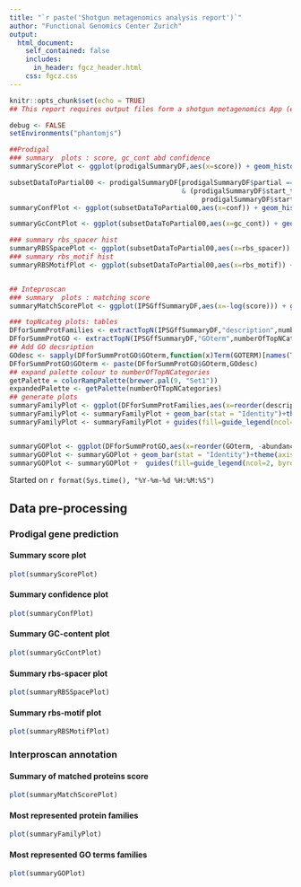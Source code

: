 ```yaml
---
title: "`r paste('Shotgun metagenomics analysis report')`"
author: "Functional Genomics Center Zurich"
output: 
  html_document:
    self_contained: false
    includes:
      in_header: fgcz_header.html
    css: fgcz.css
---
```


```r
knitr::opts_chunk$set(echo = TRUE)
## This report requires output files form a shotgun metagenomics App (e.g., Megahit)

debug <- FALSE
setEnvironments("phantomjs")
```

```r
##Prodigal
### summary  plots : score, gc_cont abd confidence
summaryScorePlot <- ggplot(prodigalSummaryDF,aes(x=score)) + geom_histogram(binwidth=10) +  facet_grid(rows = vars(start_type), cols = vars(partial))

subsetDataToPartial00 <- prodigalSummaryDF[prodigalSummaryDF$partial =="00" 
                                           & (prodigalSummaryDF$start_type == "ATG"|
                                                prodigalSummaryDF$start_type == "GTG"),]
summaryConfPlot <- ggplot(subsetDataToPartial00,aes(x=conf)) + geom_histogram(binwidth=5) +  facet_grid(rows = vars(start_type), cols = vars(partial),labeller = label_both)

summaryGcContPlot <- ggplot(subsetDataToPartial00,aes(x=gc_cont)) + geom_histogram(binwidth=0.001) +  facet_grid(rows = vars(start_type), cols = vars(partial),labeller = label_both)

### summary rbs_spacer hist
summaryRBSSpacePlot <- ggplot(subsetDataToPartial00,aes(x=rbs_spacer)) + geom_bar() +  facet_grid(rows = vars(start_type), cols = vars(partial), labeller = label_both) +theme(axis.text.x = element_text(angle = 90, hjust = 1))
### summary rbs_motif hist
summaryRBSMotifPlot <- ggplot(subsetDataToPartial00,aes(x=rbs_motif)) + geom_bar() +  facet_grid(rows = vars(start_type), cols = vars(partial), labeller = label_both) + theme(axis.text.x = element_text(angle = 90, hjust = 1))


## Inteproscan
### summary  plots : matching score 
summaryMatchScorePlot <- ggplot(IPSGffSummaryDF,aes(x=-log(score))) + geom_histogram(binwidth = 5) 

### topNcateg plots: tables
DFforSummProtFamilies <- extractTopN(IPSGffSummaryDF,"description",numberOfTopNCategories)
DFforSummProtGO <- extractTopN(IPSGffSummaryDF,"GOterm",numberOfTopNCategories)
## Add GO decsription
GOdesc <- sapply(DFforSummProtGO$GOterm,function(x)Term(GOTERM)[names(Term(GOTERM))%in%x], USE.NAMES = F)
DFforSummProtGO$GOterm <- paste(DFforSummProtGO$GOterm,GOdesc)
## expand palette colour to numberOfTopNCategories
getPalette = colorRampPalette(brewer.pal(9, "Set1"))
expandedPalette <- getPalette(numberOfTopNCategories)
## generate plots
summaryFamilyPlot <- ggplot(DFforSummProtFamilies,aes(x=reorder(description, -abundance),y=abundance, fill = description)) 
summaryFamilyPlot <- summaryFamilyPlot + geom_bar(stat = "Identity")+theme(axis.text.x = element_blank(), axis.title.x = element_blank(), legend.position = "bottom") + scale_color_manual(expandedPalette)
summaryFamilyPlot <- summaryFamilyPlot + guides(fill=guide_legend(ncol=2, byrow=F))


summaryGOPlot <- ggplot(DFforSummProtGO,aes(x=reorder(GOterm, -abundance),y=abundance, fill = GOterm)) 
summaryGOPlot <- summaryGOPlot + geom_bar(stat = "Identity")+theme(axis.text.x = element_blank(), axis.title.x = element_blank(),legend.position = "bottom") + scale_color_manual(expandedPalette)
summaryGOPlot <- summaryGOPlot +  guides(fill=guide_legend(ncol=2, byrow=F))
```


Started on `r format(Sys.time(), "%Y-%m-%d %H:%M:%S")`

## Data pre-processing {.tabset}

### Prodigal gene prediction
#### Summary score plot
```r
plot(summaryScorePlot)
```

#### Summary confidence plot
```r
plot(summaryConfPlot)
```

#### Summary GC-content plot
```r
plot(summaryGcContPlot)
```

#### Summary rbs-spacer plot
```r
plot(summaryRBSSpacePlot)
```

#### Summary rbs-motif plot
```r
plot(summaryRBSMotifPlot)
```


### Interproscan annotation
#### Summary of matched proteins score
```r
plot(summaryMatchScorePlot)
```

#### Most represented  protein families
```r
plot(summaryFamilyPlot)
```

#### Most represented  GO terms families
```r
plot(summaryGOPlot)
```